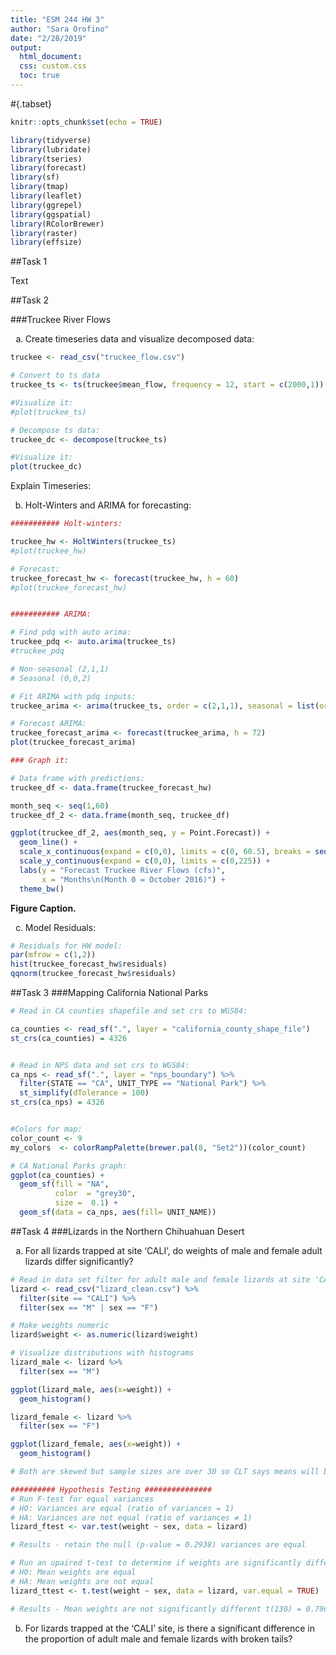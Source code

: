 ```yaml
---
title: "ESM 244 HW 3"
author: "Sara Orofino"
date: "2/28/2019"
output: 
  html_document:
  css: custom.css
  toc: true
---
```

#{.tabset}

```r
knitr::opts_chunk$set(echo = TRUE)

library(tidyverse)
library(lubridate)
library(tseries)
library(forecast)
library(sf)
library(tmap)
library(leaflet)
library(ggrepel)
library(ggspatial)
library(RColorBrewer)
library(raster)
library(effsize)
```

##Task 1 

Text

##Task 2

###Truckee River Flows

a. Create timeseries data and visualize decomposed data:  

```r

truckee <- read_csv("truckee_flow.csv")

# Convert to ts data
truckee_ts <- ts(truckee$mean_flow, frequency = 12, start = c(2000,1))

#Visualize it:
#plot(truckee_ts)

# Decompose ts data:
truckee_dc <- decompose(truckee_ts)

#Visualize it:
plot(truckee_dc)


```

Explain Timeseries:  

b. Holt-Winters and ARIMA for forecasting:  

```r

########### Holt-winters:

truckee_hw <- HoltWinters(truckee_ts)
#plot(truckee_hw)

# Forecast:
truckee_forecast_hw <- forecast(truckee_hw, h = 60)
#plot(truckee_forecast_hw)


########### ARIMA:

# Find pdq with auto arima:
truckee_pdq <- auto.arima(truckee_ts)
#truckee_pdq

# Non-seasonal (2,1,1)
# Seasonal (0,0,2)

# Fit ARIMA with pdq inputs:
truckee_arima <- arima(truckee_ts, order = c(2,1,1), seasonal = list(order = c(0,0,2)))

# Forecast ARIMA:
truckee_forecast_arima <- forecast(truckee_arima, h = 72)
plot(truckee_forecast_arima)

### Graph it:

# Data frame with predictions:
truckee_df <- data.frame(truckee_forecast_hw)

month_seq <- seq(1,60)
truckee_df_2 <- data.frame(month_seq, truckee_df)

ggplot(truckee_df_2, aes(month_seq, y = Point.Forecast)) +
  geom_line() + 
  scale_x_continuous(expand = c(0,0), limits = c(0, 60.5), breaks = seq(0,60, by = 10)) +
  scale_y_continuous(expand = c(0,0), limits = c(0,225)) +
  labs(y = "Forecast Truckee River Flows (cfs)", 
       x = "Months\n(Month 0 = October 2016)") +
  theme_bw()
```
**Figure Caption.**  

c. Model Residuals:    

```r

# Residuals for HW model:
par(mfrow = c(1,2))
hist(truckee_forecast_hw$residuals) 
qqnorm(truckee_forecast_hw$residuals)


```



##Task 3
###Mapping California National Parks  

```r
# Read in CA counties shapefile and set crs to WGS84:

ca_counties <- read_sf(".", layer = "california_county_shape_file")
st_crs(ca_counties) = 4326 


# Read in NPS data and set crs to WGS84:
ca_nps <- read_sf(".", layer = "nps_boundary") %>% 
  filter(STATE == "CA", UNIT_TYPE == "National Park") %>% 
  st_simplify(dTolerance = 100)
st_crs(ca_nps) = 4326


#Colors for map:
color_count <- 9
my_colors  <- colorRampPalette(brewer.pal(8, "Set2"))(color_count)

# CA National Parks graph:
ggplot(ca_counties) +
  geom_sf(fill = "NA",
          color  = "grey30",  
          size =  0.1) +
  geom_sf(data = ca_nps, aes(fill= UNIT_NAME)) 
```


##Task 4
###Lizards in the Northern Chihuahuan Desert 


a. For all lizards trapped at site ‘CALI’, do weights of male and female adult lizards differ
significantly?  

```r

# Read in data set filter for adult male and female lizards at site 'CALI'
lizard <- read_csv("lizard_clean.csv") %>% 
  filter(site == "CALI") %>% 
  filter(sex == "M" | sex == "F")

# Make weights numeric 
lizard$weight <- as.numeric(lizard$weight)

# Visualize distributions with histograms 
lizard_male <- lizard %>%
  filter(sex == "M") 

ggplot(lizard_male, aes(x=weight)) +
  geom_histogram()

lizard_female <- lizard %>%
  filter(sex == "F") 

ggplot(lizard_female, aes(x=weight)) +
  geom_histogram()

# Both are skewed but sample sizes are over 30 so CLT says means will be evenly distributed 

########## Hypothesis Testing ###############
# Run F-test for equal variances
# HO: Variances are equal (ratio of variances = 1)
# HA: Variances are not equal (ratio of variances ≠ 1)
lizard_ftest <- var.test(weight ~ sex, data = lizard)

# Results - retain the null (p-value = 0.2938) variances are equal 

# Run an upaired t-test to determine if weights are significantly different between males and females: 
# H0: Mean weights are equal    
# HA: Mean weights are not equal  
lizard_ttest <- t.test(weight ~ sex, data = lizard, var.equal = TRUE)

# Results - Mean weights are not significantly different t(130) = 0.79647; p-value = 0.4272 


```

b. For lizards trapped at the ‘CALI’ site, is there a significant difference in the proportion of
adult male and female lizards with broken tails?  

